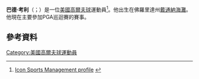 {{expand|time=2015-11-22T03:05:43+00:00}}
'''巴德·考利'''（{{lang-en|Bud Cauley}}；{{bd|1990年|3月16日}}）是一位[[美國|美國]][[高爾夫球|高爾夫球]]運動員<ref>[http://www.iconsportsinc.com/bud-cauley Icon Sports Management profile] {{webarchive|url=https://web.archive.org/web/20120316154034/http://www.iconsportsinc.com/bud-cauley/ |date=2012-03-16 }}</ref>。他出生在佛羅里達州[[戴通納海灘|戴通納海灘]]。他現在主要參加PGA巡迴賽的賽事。
==參考資料==
{{Reflist}}
[[Category:美國高爾夫球運動員|Category:美國高爾夫球運動員]]